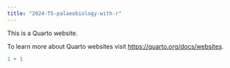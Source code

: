 ```yaml
---
title: "2024-TS-palaeobiology-with-r"
---
```


This is a Quarto website.

To learn more about Quarto websites visit <https://quarto.org/docs/websites>.

```r
1 + 1
```
